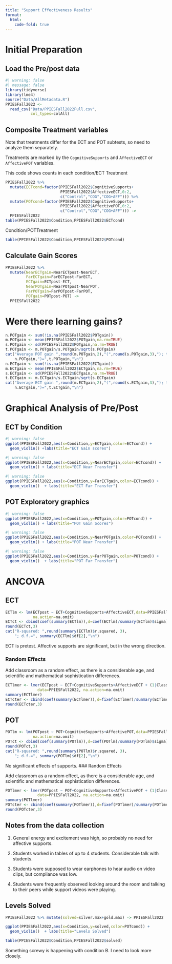 ```yaml
---
title: "Support Effectiveness Results"
format: 
  html:
    code-fold: true
---
```


# Initial Preparation

## Load the Pre/post data

```r
#| warning: false
#| message: false
library(tidyverse)
library(lme4)
source("Data/AllMetadata.R")
PPIESFall2022 <- 
  read_csv("Data/PPIESFall2022Full.csv",
           col_types=colAll)
```

## Composite Treatment variables

Note that treatments differ for the ECT and POT subtests, so need to
analyze them separately.

Treatments are marked by the `CognitiveSupports` and `AffectiveECT` or 
`AffectivePOT` variables.

This code shows counts in each condition/ECT Treatment

```r
PPIESFall2022 %>%
  mutate(ECTcond=factor(PPIESFall2022$CognitiveSupports+
                        PPIESFall2022$AffectiveECT,0:2,
                        c("Control","COG","COG+AFF"))) %>%
  mutate(POTcond=factor(PPIESFall2022$CognitiveSupports+
                        PPIESFall2022$AffectivePOT,0:2,
                        c("Control","COG","COG+AFF"))) ->
  PPIESFall2022
table(PPIESFall2022$Condition,PPIESFall2022$ECTcond)
```
Condition/POTTreatment

```r
table(PPIESFall2022$Condition,PPIESFall2022$POTcond)
```

## Calculate Gain Scores

```r
PPIESFall2022 %>%
  mutate(NearECTgain=NearECTpost-NearECT,
         FarECTgain=FarECTpost-FarECT,
         ECTgain=ECTpost-ECT,
         NearPOTgain=NearPOTpost-NearPOT,
         FarPOTgain=FarPOTpost-FarPOT,
         POTgain=POTpost-POT) ->
  PPIESFall2022
```

# Were there learning gains?

```r
n.POTgain <- sum(!is.na(PPIESFall2022$POTgain))
m.POTgain <- mean(PPIESFall2022$POTgain,na.rm=TRUE)
s.POTgain <- sd(PPIESFall2022$POTgain,na.rm=TRUE)
t.POTgain <- m.POTgain/s.POTgain/sqrt(s.POTgain)
cat("Average POT gain ",round(m.POTgain,2),"(",round(s.POTgain,3),"); t(",
    n.POTgain,")=",t.POTgain,"\n")
n.ECTgain <- sum(!is.na(PPIESFall2022$ECTgain))
m.ECTgain <- mean(PPIESFall2022$ECTgain,na.rm=TRUE)
s.ECTgain <- sd(PPIESFall2022$ECTgain,na.rm=TRUE)
t.ECTgain <- m.ECTgain/s.ECTgain/sqrt(s.ECTgain)
cat("Average ECT gain ",round(m.ECTgain,2),"(",round(s.ECTgain,3),"); t(",
    n.ECTgain,")=",t.ECTgain,"\n")
```


# Graphical Analysis of Pre/Post

## ECT by Condition
```r
#| warning: false
ggplot(PPIESFall2022,aes(x=Condition,y=ECTgain,color=ECTcond)) +
  geom_violin() +labs(title="ECT Gain scores")
```
```r
#| warning: false
ggplot(PPIESFall2022,aes(x=Condition,y=NearECTgain,color=ECTcond)) +
  geom_violin() + labs(title="ECT Near Transfer")
```
```r
#| warning: false
ggplot(PPIESFall2022,aes(x=Condition,y=FarECTgain,color=ECTcond)) +
  geom_violin()  + labs(title="ECT Far Transfer")
```

## POT Exploratory graphics

```r
#| warning: false
ggplot(PPIESFall2022,aes(x=Condition,y=POTgain,color=POTcond)) +
  geom_violin() + labs(title="POT Gain Scores")
```

```r
#| warning: false
ggplot(PPIESFall2022,aes(x=Condition,y=NearPOTgain,color=POTcond)) +
  geom_violin() + labs(title="POT Near Transfer")
```

```r
#| warning: false
ggplot(PPIESFall2022,aes(x=Condition,y=FarPOTgain,color=POTcond)) +
  geom_violin()  + labs(title="POT Far Transfer")
```

# ANCOVA

## ECT

```r
ECTlm <- lm(ECTpost ~ ECT+CognitiveSupports+AffectiveECT,data=PPIESFall2022,
            na.action=na.omit)
ECTct <- cbind(coef(summary(ECTlm)),d=coef(ECTlm)/summary(ECTlm)$sigma)
round(ECTct,3)
cat("R-squared: ",round(summary(ECTlm)$r.squared, 3), 
    "; d.f.=", summary(ECTlm)$df[2],"\n")
```

ECT is pretest.
Affective supports are significant, but in the wrong direction.

### Random Effects

Add classroom as a random effect, as there is a considerable age, and scientific
and mathematical sophistication differences.

```r
ECTlmer <- lmer(ECTpost ~ ECT+CognitiveSupports+AffectiveECT + (1|Class),
              data=PPIESFall2022, na.action=na.omit)
summary(ECTlmer)
ECTcter <- cbind(coef(summary(ECTlmer)),d=fixef(ECTlmer)/summary(ECTlmer)$sigma)
round(ECTcter,3)
```


## POT

```r
POTlm <- lm(POTpost ~ POT+CognitiveSupports+AffectivePOT,data=PPIESFall2022,
            na.action=na.omit)
POTct <- cbind(coef(summary(POTlm)),d=coef(POTlm)/summary(POTlm)$sigma)
round(POTct,3)
cat("R-squared: ",round(summary(POTlm)$r.squared, 3), 
    "; d.f.=", summary(POTlm)$df[2],"\n")

```

No significant effects of supports.
### Random Effects

Add classroom as a random effect, as there is a considerable age, and scientific
and mathematical sophistication differences.

```r
POTlmer <- lmer(POTpost ~ POT+CognitiveSupports+AffectivePOT + (1|Class),
              data=PPIESFall2022, na.action=na.omit)
summary(POTlmer)
POTcter <- cbind(coef(summary(POTlmer)),d=fixef(POTlmer)/summary(POTlmer)$sigma)
round(POTcter,3)
```
## Notes from the data collection

1. General energy and excitement was high, so probably no need for affective supports.

2. Students worked in tables of up to 4 students.  Considerable talk with students.

3. Students were supposed to wear earphones to hear audio on video clips, but compliance was low.

4. Students were frequently observed looking around the room and talking to their peers while support videos were playing.

## Levels Solved

```r
PPIESFall2022 %>% mutate(solved=silver.max+gold.max) -> PPIESFall2022

```

```r
ggplot(PPIESFall2022,aes(x=Condition,y=solved,color=POTcond)) +
  geom_violin()  + labs(title="Levels Solved")
```

```r
table(PPIESFall2022$Condition,PPIESFall2022$solved)
```

Something screwy is happening with condition B.  I need to look more closely.